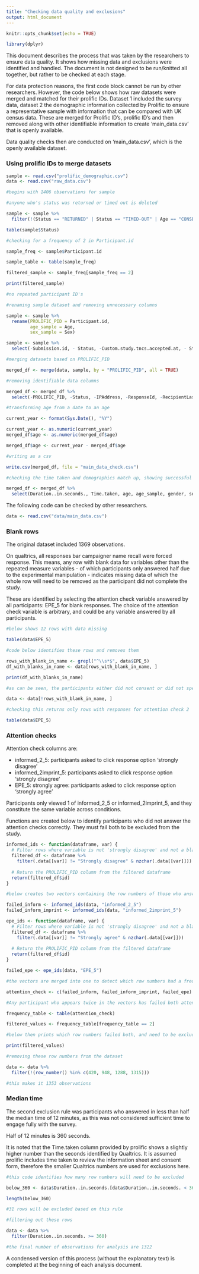 ```yaml
---
title: "Checking data quality and exclusions"
output: html_document
---
```


```r
knitr::opts_chunk$set(echo = TRUE)
```

```r

library(dplyr)

```

This document describes the process that was taken by the researchers to ensure data quality. It shows how missing data and exclusions were identified and handled. The document is not designed to be run/knitted all together, but rather to be checked at each stage.

For data protection reasons, the first code block cannot be run by other researchers. However, the code below shows how raw datasets were merged and matched for their prolific IDs. Dataset 1 included the survey data, dataset 2 the demographic information collected by Prolific to ensure a representative sample with information that can be compared with UK census data. These are merged for Prolific ID's, prolific ID's and then removed along with other identifiable information to create 'main_data.csv' that is openly available. 

Data quality checks then are conducted on 'main_data.csv', which is the openly available dataset.

### Using prolific IDs to merge datasets

```r

sample <- read.csv("prolific_demographic.csv")
data <- read.csv("raw_data.csv")

#begins with 1406 observations for sample

#anyone who's status was returned or timed out is deleted

sample <- sample %>%
  filter(!(Status == "RETURNED" | Status == "TIMED-OUT" | Age == "CONSENT_REVOKED"))

table(sample$Status)

#checking for a frequency of 2 in Participant.id

sample_freq <- sample$Participant.id

sample_table <- table(sample_freq)

filtered_sample <- sample_freq[sample_freq == 2]

print(filtered_sample)

#no repeated participant ID's

#renaming sample dataset and removing unnecessary columns

sample <- sample %>%
  rename(PROLIFIC_PID = Participant.id,
         age_sample = Age,
         sex_sample = Sex)

sample <- sample %>%
  select(-Submission.id, - Status, -Custom.study.tncs.accepted.at, - Started.at, -Completed.at, -Reviewed.at, -Archived.at, -Completion.code, -Total.approvals)

#merging datasets based on PROLIFIC_PID

merged_df <- merge(data, sample, by = "PROLIFIC_PID", all = TRUE)

#removing identifiable data columns

merged_df <- merged_df %>%
  select(-PROLIFIC_PID, -Status, -IPAddress, -ResponseId, -RecipientLastName, -RecipientEmail, -RecipientFirstName, -ExternalReference, -LocationLatitude, -LocationLongitude, -id, -feedback)

#transforming age from a date to an age

current_year <- format(Sys.Date(), "%Y")

current_year <- as.numeric(current_year)
merged_df$age <- as.numeric(merged_df$age)

merged_df$age <- current_year - merged_df$age

#writing as a csv

write.csv(merged_df, file = "main_data_check.csv")

#checking the time taken and demographics match up, showing successful merging

merged_df <- merged_df %>%
  select(Duration..in.seconds., Time.taken, age, age_sample, gender, sex_sample, everything())

```

The following code can be checked by other researchers.

```r

data <- read.csv("data/main_data.csv")

```

### Blank rows

The original dataset included 1369 observations.

On qualtrics, all responses bar campaigner name recall were forced response. This means, any row with blank data for variables other than the repeated measure variables  - of which participants only answered half due to the experimental manipulation - indicates missing data of which the whole row will need to be removed as the participant did not complete the study.

These are identified by selecting the attention check variable answered by all participants: EPE_5 for blank responses. The choice of the attention check variable is arbitrary, and could be any variable answered by all participants.

```r

#below shows 12 rows with data missing

table(data$EPE_5)

#code below identifies these rows and removes them

rows_with_blank_in_name <- grepl("^\\s*$", data$EPE_5)
df_with_blanks_in_name <- data[rows_with_blank_in_name, ]

print(df_with_blanks_in_name)

#as can be seen, the participants either did not consent or did not spend longer than a few minutes on the survey. These rows are first excluded, leaving 1257 observations.

data <- data[!rows_with_blank_in_name, ]

#checking this returns only rows with responses for attention check 2

table(data$EPE_5)

```

### Attention checks

Attention check columns are: 

- informed_2_5: participants asked to click response option 'strongly disagree'
- informed_2imprint_5: participants asked to click response option 'strongly disagree'
- EPE_5: strongly agree: participants asked to click response option 'strongly agree'

Participants only viewed 1 of informed_2_5 or informed_2imprint_5, and they constitute the same variable across conditions.

Functions are created below to identify participants who did not answer the attention checks correctly. They must fail both to be excluded from the study.

```r

informed_ids <- function(dataframe, var) {
  # Filter rows where variable is not 'strongly disagree' and not a blank cell
  filtered_df <- dataframe %>% 
    filter(.data[[var]] != "Strongly disagree" & nzchar(.data[[var]]))
  
  # Return the PROLIFIC_PID column from the filtered dataframe
  return(filtered_df$id)
}

#below creates two vectors containing the row numbers of those who answered with anything other than 'strongly disagree' for attention check 1.

failed_inform <- informed_ids(data, "informed_2_5")
failed_inform_imprint <- informed_ids(data, "informed_2imprint_5")

epe_ids <- function(dataframe, var) {
  # Filter rows where variable is not 'strongly disagree' and not a blank cell
  filtered_df <- dataframe %>% 
    filter(.data[[var]] != "Strongly agree" & nzchar(.data[[var]]))
  
  # Return the PROLIFIC_PID column from the filtered dataframe
  return(filtered_df$id)
}

failed_epe <- epe_ids(data, "EPE_5")

#the vectors are merged into one to detect which row numbers had a frequency of 2

attention_check <- c(failed_inform, failed_inform_imprint, failed_epe)

#Any participant who appears twice in the vectors has failed both attention checks

frequency_table <- table(attention_check)

filtered_values <- frequency_table[frequency_table == 2]

#below then prints which row numbers failed both, and need to be excluded

print(filtered_values)

#removing these row numbers from the dataset

data <- data %>%
  filter(!(row_number() %in% c(420, 948, 1288, 1315)))

#this makes it 1353 observations

```

### Median time

The second exclusion rule was participants who answered in less than half the median time of 12 minutes, as this was not considered sufficient time to engage fully with the survey.

Half of 12 minutes is 360 seconds. 

It is noted that the Time.taken column provided by prolific shows a slightly higher number than the seconds identified by Qualtrics. It is assumed prolific includes time taken to review the information sheet and consent form, therefore the smaller Qualtrics numbers are used for exclusions here.

```r

#this code identifies how many row numbers will need to be excluded

below_360 <- data$Duration..in.seconds.[data$Duration..in.seconds. < 360]

length(below_360)

#31 rows will be excluded based on this rule

#filtering out these rows

data <- data %>%
  filter(Duration..in.seconds. >= 360)

#the final number of observations for analysis are 1322

```

A condensed version of this process (without the explanatory text) is completed at the beginning of each analysis document.
